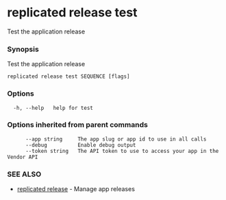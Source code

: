 # replicated release test

Test the application release

### Synopsis

Test the application release

```
replicated release test SEQUENCE [flags]
```

### Options

```
  -h, --help   help for test
```

### Options inherited from parent commands

```
      --app string     The app slug or app id to use in all calls
      --debug          Enable debug output
      --token string   The API token to use to access your app in the Vendor API
```

### SEE ALSO

* [replicated release](replicated-cli-release)	 - Manage app releases

